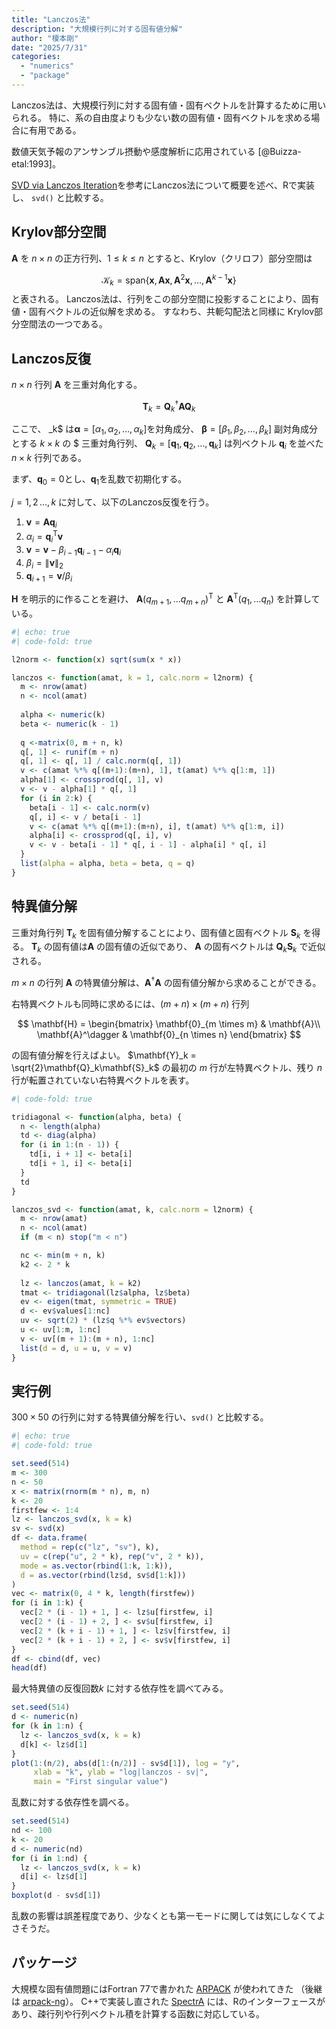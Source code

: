 ```yaml
---
title: "Lanczos法"
description: "大規模行列に対する固有値分解"
author: "榎本剛"
date: "2025/7/31"
categories:
  - "numerics"
  - "package"
---
```


Lanczos法は、大規模行列に対する固有値・固有ベクトルを計算するために用いられる。
特に、系の自由度よりも少ない数の固有値・固有ベクトルを求める場合に有用である。

数値天気予報のアンサンブル摂動や感度解析に応用されている [@Buizza-etal:1993]。

[SVD via Lanczos Iteration](https://fml-fam.github.io/blog/2020/06/15/svd-via-lanczos-iteration/)を参考にLanczos法について概要を述べ、Rで実装し、 `svd()` と比較する。

## Krylov部分空間

$\mathbf{A}$ を $n\times n$ の正方行列、$1 \le k \le n$ とすると、Krylov（クリロフ）部分空間は

$$
\mathcal{K}_k = \text{span}\{\mathbf{x}, \mathbf{Ax}, \mathbf{A}^2\mathbf{x},\dots,\mathbf{A}^{k-1}\mathbf{x}\}
$$
と表される。
Lanczos法は、行列をこの部分空間に投影することにより、固有値・固有ベクトルの近似解を求める。
すなわち、共軛勾配法と同様に Krylov部分空間法の一つである。

## Lanczos反復

$n\times n$ 行列 $\mathbf{A}$ を三重対角化する。

$$
\mathbf{T}_k = \mathbf{Q}_k^\dagger\mathbf{A}\mathbf{Q}_k
$$

ここで、  \mathbf{T}_k$ は$\boldsymbol\alpha = [\alpha_1,\,\alpha_2,\,\dots,\,\alpha_k]$を対角成分、 $\boldsymbol\beta = [\beta_1,\,\beta_2,\,\dots,\,\beta_k]$ 副対角成分とする $k \times k$ の $ 三重対角行列、
$\mathbf{Q}_k = [\mathbf{q}_1, \mathbf{q}_2, \dots, \mathbf{q}_k]$ は列ベクトル $\mathbf{q}_i$ を並べた $n\times k$ 行列である。

まず、$\mathbf{q}_0 = 0$とし、$\mathbf{q}_1$を乱数で初期化する。

$j = 1,\,2\,\dots,k$ に対して、以下のLanczos反復を行う。

1.  $\mathbf{v} = \mathbf{A}\mathbf{q}_i$
2.  $\alpha_i = \mathbf{q}_i^\mathrm{T}\mathbf{v}$
3.  $\mathbf{v} = \mathbf{v} - \beta_{i-1}\mathbf{q}_{i-1} - \alpha_i\mathbf{q}_i$
4.  $\beta_i = \|\mathbf{v}\|_2$
5.  $\mathbf{q}_{i+1} = \mathbf{v} / \beta_i$


$\mathbf{H}$ を明示的に作ることを避け、 $\mathbf{A}(q_{m+1}, \dots q_{m+n})^\mathrm{T}$ と $\mathbf{A}^\mathrm{T}(q_{1}, \dots q_{n})$ を計算している。

```r
#| echo: true
#| code-fold: true

l2norm <- function(x) sqrt(sum(x * x))

lanczos <- function(amat, k = 1, calc.norm = l2norm) {
  m <- nrow(amat)
  n <- ncol(amat)
  
  alpha <- numeric(k)
  beta <- numeric(k - 1)
  
  q <-matrix(0, m + n, k)
  q[, 1] <- runif(m + n)
  q[, 1] <- q[, 1] / calc.norm(q[, 1])
  v <- c(amat %*% q[(m+1):(m+n), 1], t(amat) %*% q[1:m, 1])
  alpha[1] <- crossprod(q[, 1], v)
  v <- v - alpha[1] * q[, 1]
  for (i in 2:k) {
    beta[i - 1] <- calc.norm(v)
    q[, i] <- v / beta[i - 1]
    v <- c(amat %*% q[(m+1):(m+n), i], t(amat) %*% q[1:m, i])
    alpha[i] <- crossprod(q[, i], v)
    v <- v - beta[i - 1] * q[, i - 1] - alpha[i] * q[, i]
  }
  list(alpha = alpha, beta = beta, q = q)
}
```

## 特異値分解

三重対角行列 $\mathbf{T}_k$ を固有値分解することにより、固有値と固有ベクトル $\mathbf{S}_k$ を得る。
$\mathbf{T}_k$ の固有値は$\mathbf{A}$ の固有値の近似であり、
$\mathbf{A}$ の固有ベクトルは $\mathbf{Q}_k\mathbf{S}_k$ で近似される。

$m\times n$ の行列 $\mathbf{A}$ の特異値分解は、$\mathbf{A}^\dagger\mathbf{A}$ の固有値分解から求めることができる。

右特異ベクトルも同時に求めるには、$(m+n)\times (m+n)$ 行列

$$
\mathbf{H} = \begin{bmatrix}
\mathbf{0}_{m \times m} & \mathbf{A}\\
\mathbf{A}^\dagger & \mathbf{0}_{n \times n}
\end{bmatrix}
$$

の固有値分解を行えばよい。
$\mathbf{Y}_k = \sqrt{2}\mathbf{Q}_k\mathbf{S}_k$ の最初の $m$ 行が左特異ベクトル、残り $n$ 行が転置されていない右特異ベクトルを表す。

```r
#| code-fold: true

tridiagonal <- function(alpha, beta) {
  n <- length(alpha)
  td <- diag(alpha)
  for (i in 1:(n - 1)) {
    td[i, i + 1] <- beta[i]
    td[i + 1, i] <- beta[i]
  }
  td
}

lanczos_svd <- function(amat, k, calc.norm = l2norm) {
  m <- nrow(amat)
  n <- ncol(amat)
  if (m < n) stop("m < n")

  nc <- min(m + n, k)
  k2 <- 2 * k
  
  lz <- lanczos(amat, k = k2)
  tmat <- tridiagonal(lz$alpha, lz$beta)
  ev <- eigen(tmat, symmetric = TRUE)
  d <- ev$values[1:nc]
  uv <- sqrt(2) * (lz$q %*% ev$vectors)
  u <- uv[1:m, 1:nc]
  v <- uv[(m + 1):(m + n), 1:nc]
  list(d = d, u = u, v = v)
}
```

## 実行例

$300 \times 50$ の行列に対する特異値分解を行い、`svd()` と比較する。

```r
#| echo: true
#| code-fold: true

set.seed(514)
m <- 300
n <- 50
x <- matrix(rnorm(m * n), m, n)
k <- 20
firstfew <- 1:4
lz <- lanczos_svd(x, k = k)
sv <- svd(x)
df <- data.frame(
  method = rep(c("lz", "sv"), k),
  uv = c(rep("u", 2 * k), rep("v", 2 * k)),
  mode = as.vector(rbind(1:k, 1:k)),
  d = as.vector(rbind(lz$d, sv$d[1:k]))
)
vec <- matrix(0, 4 * k, length(firstfew))
for (i in 1:k) {
  vec[2 * (i - 1) + 1, ] <- lz$u[firstfew, i]
  vec[2 * (i - 1) + 2, ] <- sv$u[firstfew, i]
  vec[2 * (k + i - 1) + 1, ] <- lz$v[firstfew, i]
  vec[2 * (k + i - 1) + 2, ] <- sv$v[firstfew, i]
}
df <- cbind(df, vec)
head(df)
```

最大特異値の反復回数$k$ に対する依存性を調べてみる。

```r
set.seed(514)
d <- numeric(n)
for (k in 1:n) {
  lz <- lanczos_svd(x, k = k)
  d[k] <- lz$d[1]
}
plot(1:(n/2), abs(d[1:(n/2)] - sv$d[1]), log = "y",
     xlab = "k", ylab = "log|lanczos - sv|",
     main = "First singular value")
```

乱数に対する依存性を調べる。

```r
set.seed(514)
nd <- 100
k <- 20
d <- numeric(nd)
for (i in 1:nd) {
  lz <- lanczos_svd(x, k = k)
  d[i] <- lz$d[1]
}
boxplot(d - sv$d[1])
```

乱数の影響は誤差程度であり、少なくとも第一モードに関しては気にしなくてよさそうだ。

## パッケージ

大規模な固有値問題にはFortran 77で書かれた [ARPACK](https://www.arpack.org/) が使われてきた
（後継は [arpack-ng](https://github.com/opencollab/arpack-ng)）。
C++で実装し直された [SpectrA](https://spectralib.org/) には、Rのインターフェースがあり、疎行列や行列ベクトル積を計算する函数に対応している。
